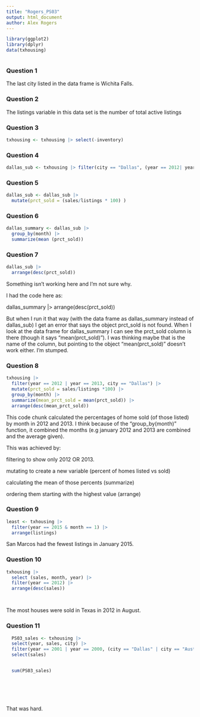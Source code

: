 ```yaml
---
title: "Rogers_PS03"
output: html_document
author: Alex Rogers
---
```



```r

library(ggplot2)
library(dplyr)
data(txhousing)



```

### Question 1

The last city listed in the data frame is Wichita Falls.

### Question 2

The listings variable in this data set is the number of total active listings


### Question 3

```r

txhousing <- txhousing |> select(-inventory)

```


### Question 4

```r

dallas_sub <- txhousing |> filter(city == "Dallas", (year == 2012| year == 2013))

```


### Question 5

```r

dallas_sub <- dallas_sub |> 
  mutate(prct_sold = (sales/listings * 100) )

```


### Question 6

```r

dallas_summary <- dallas_sub |> 
  group_by(month) |> 
  summarize(mean (prct_sold))


```

### Question 7


```r

dallas_sub |> 
  arrange(desc(prct_sold))


```

Something isn't working here and I'm not sure why.

I had the code here as:

dallas_summary |> 
  arrange(desc(prct_sold))


But when I run it that way (with the data frame as dallas_summary instead of dallas_sub) I get an error that says the object prct_sold is not found. When I look at the data frame for dallas_summary I can see the prct_sold column is there (though it says "mean(prct_sold)"). I was thinking maybe that is the name of the column, but pointing to the object "mean(prct_sold)" doesn't work either. I'm stumped.


### Question 8

```r

txhousing |> 
  filter(year == 2012 | year == 2013, city == "Dallas") |> 
  mutate(prct_sold = sales/listings *100) |> 
  group_by(month) |> 
  summarize(mean_prct_sold = mean(prct_sold)) |> 
  arrange(desc(mean_prct_sold))


```
This code chunk calculated the percentages of home sold (of those listed) by month in 2012 and 2013. I think because of the "group_by(month)" function, it combined the months (e.g january 2012 and 2013 are combined and the average given).

This was achieved by:

filtering to show only 2012 OR 2013.

mutating to create a new variable (percent of homes listed vs sold)

calculating the mean of those percents (summarize)

ordering them starting with the highest value (arrange)


### Question 9


```r

least <- txhousing |> 
  filter(year == 2015 & month == 1) |> 
  arrange(listings)


```

San Marcos had the fewest listings in January 2015.


### Question 10


```r
txhousing |> 
  select (sales, month, year) |> 
  filter(year == 2012) |> 
  arrange(desc(sales))




```

The most houses were sold in Texas in 2012 in August.


### Question 11



```r

  PS03_sales <- txhousing |> 
  select(year, sales, city) |> 
  filter(year == 2001 | year == 2000, (city == "Dallas" | city == "Austin")) |> 
  select(sales)


  sum(PS03_sales)




  


```


That was hard.